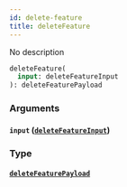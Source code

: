 ```yaml
---
id: delete-feature
title: deleteFeature
---
```


No description

```graphql
deleteFeature(
  input: deleteFeatureInput
): deleteFeaturePayload

```

### Arguments

#### `input` ([`deleteFeatureInput`](/v1/inputs/delete-feature-input))

### Type

#### [`deleteFeaturePayload`](/v1/objects/delete-feature-payload)
